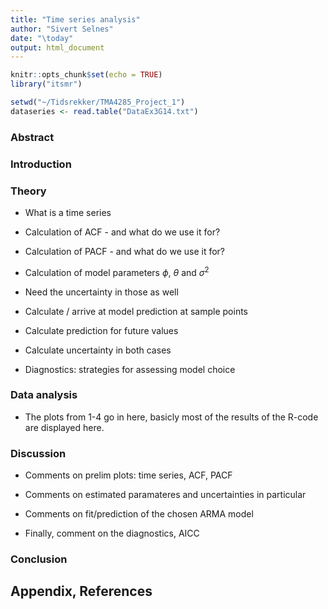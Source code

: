 ```yaml
---
title: "Time series analysis"
author: "Sivert Selnes"
date: "\today"
output: html_document
---
```


```r
knitr::opts_chunk$set(echo = TRUE)
library("itsmr")
```

```r
setwd("~/Tidsrekker/TMA4285_Project_1")
dataseries <- read.table("DataEx3G14.txt")
```


### Abstract

### Introduction

### Theory
 * What is a time series
 * Calculation of ACF - and what do we use it for?
 * Calculation of PACF - and what do we use it for?

 * Calculation of model parameters $\phi$, $\theta$ and $\sigma^2$
 * Need the uncertainty in those as well
 
 * Calculate / arrive at model prediction at sample points
 * Calculate prediction for future values
 * Calculate uncertainty in both cases
 
 * Diagnostics: strategies for assessing model choice 
 
### Data analysis
 * The plots from 1-4 go in here, basicly most of the results of the R-code are displayed here.

### Discussion
 * Comments on prelim plots: time series, ACF, PACF
 
 * Comments on estimated paramateres and uncertainties in particular
 
 * Comments on fit/prediction of the chosen ARMA model
 
 * Finally, comment on the diagnostics, AICC
 
 
### Conclusion


## Appendix, References

